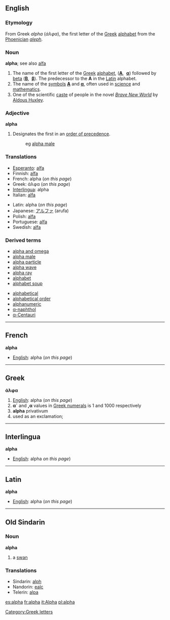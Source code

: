 {{let_ord|&nbsp;|[[image:Greek_uc_alpha.png|42px]][[image:Greek_lc_alpha.png|30px]] |beta|Greek|άλφα|}}

==English==
===Etymology===
From Greek ''alpha'' (''άλφα''), the first letter of the [[Greek]] [[alphabet]] from the [[Phoenician]] ''[[aleph]]''.

===Noun===
'''alpha'''; see also [[alfa]]
# The name of the first letter of the [[Greek]] [[alphabet]], ('''[[Α]]''', &nbsp;'''[[α]]''') followed by [[beta]] ('''[[Β]]''', &nbsp;'''[[β]]'''). The predecessor to the '''A''' in the [[Latin]] alphabet.
# The name of the [[symbol|symbols]] '''[[Α]]''' and '''[[α]]''', often used in [[science]] and [[mathematics]].
# One of the scientific [[caste]] of people in the novel ''[[w:Brave New World|Brave New World]]'' by [[w:Aldous Huxley|Aldous Huxley]].

===Adjective===
'''alpha'''
# Designates the first in an [[order of precedence]].
#: eg [[alpha male]]

===Translations===
{{top}}
*[[Esperanto]]: [[alfa]]
*Finnish: [[alfa]]
*French: alpha {{m}} (''on this page'')
*Greek: άλφα {{n}} (''on this page'')
*[[Interlingua]]: alpha
*Italian: [[alfa]] {{m}}
{{mid}}
*Latin: alpha (''on this page'')
*Japanese: [[アルファ]] (arufa)
*Polish: [[alfa]] {{f}}
*Portuguese: [[alfa]] {{m}}
*Swedish: [[alfa]]
{{bottom}}

===Derived terms===
{{top}}
*[[alpha and omega]]
*[[alpha male]]
*[[alpha particle]]
*[[alpha wave]]
*[[alpha ray]]
*[[alphabet]]
*[[alphabet soup]]
{{mid}}
*[[alphabetical]]
*[[alphabetical order]]
*[[alphanumeric]]
*[[α-naphthol]]
*[[α-Centauri]]
{{bottom}}

----

==French==
'''alpha'''

*[[English]]: alpha (''on this page'')

----
==Greek==
'''άλφα'''

#[[English]]: alpha (''on this page'')
#'''α´''' and ''',α''' values in [[Greek numerals]] is 1 and 1000 respectively
#'''alpha''' privativum
#used as an exclamation;

----

==Interlingua==
'''alpha'''
*[[English]]: alpha ''on this page'')

----

==Latin==
'''alpha'''
*[[English]]: alpha (''on this page'')

----

==Old Sindarin==
===Noun===
'''alpha'''
#a [[swan]]
===Translations===
*Sindarin: [[alph]]
*Nandorin: [[ealc]]
*Telerin: [[alpa]]

[[Category:Greek letters]]

[[es:alpha]]
[[fr:alpha]]
[[it:Alpha]]
[[pl:alpha]]
